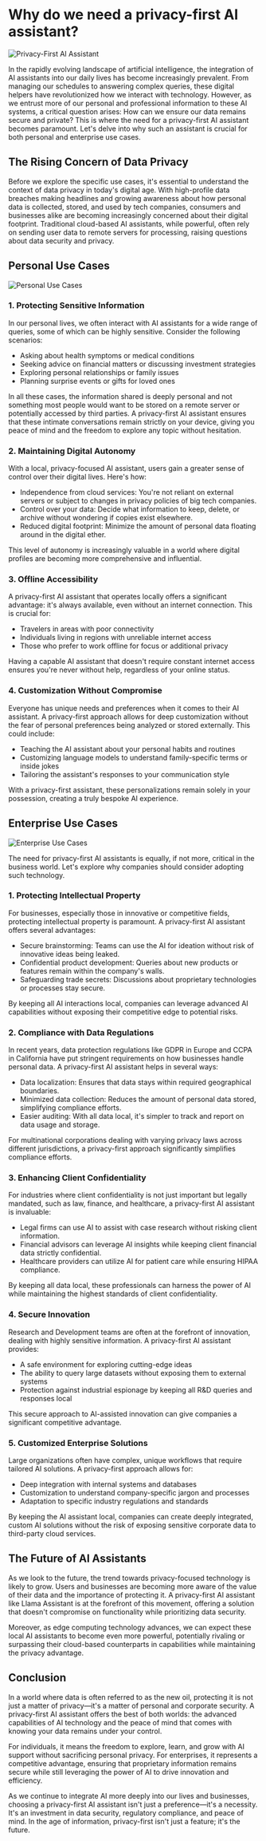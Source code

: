 # Why do we need a privacy-first AI assistant?

![Privacy-First AI Assistant](/data-privacy.png)

In the rapidly evolving landscape of artificial intelligence, the integration of AI assistants into our daily lives has become increasingly prevalent. From managing our schedules to answering complex queries, these digital helpers have revolutionized how we interact with technology. However, as we entrust more of our personal and professional information to these AI systems, a critical question arises: How can we ensure our data remains secure and private? This is where the need for a privacy-first AI assistant becomes paramount. Let's delve into why such an assistant is crucial for both personal and enterprise use cases.

## The Rising Concern of Data Privacy

Before we explore the specific use cases, it's essential to understand the context of data privacy in today's digital age. With high-profile data breaches making headlines and growing awareness about how personal data is collected, stored, and used by tech companies, consumers and businesses alike are becoming increasingly concerned about their digital footprint. Traditional cloud-based AI assistants, while powerful, often rely on sending user data to remote servers for processing, raising questions about data security and privacy.

## Personal Use Cases

![Personal Use Cases](/personal-privacy.png)

### 1. Protecting Sensitive Information

In our personal lives, we often interact with AI assistants for a wide range of queries, some of which can be highly sensitive. Consider the following scenarios:

- Asking about health symptoms or medical conditions
- Seeking advice on financial matters or discussing investment strategies
- Exploring personal relationships or family issues
- Planning surprise events or gifts for loved ones

In all these cases, the information shared is deeply personal and not something most people would want to be stored on a remote server or potentially accessed by third parties. A privacy-first AI assistant ensures that these intimate conversations remain strictly on your device, giving you peace of mind and the freedom to explore any topic without hesitation.

### 2. Maintaining Digital Autonomy

With a local, privacy-focused AI assistant, users gain a greater sense of control over their digital lives. Here's how:

- Independence from cloud services: You're not reliant on external servers or subject to changes in privacy policies of big tech companies.
- Control over your data: Decide what information to keep, delete, or archive without wondering if copies exist elsewhere.
- Reduced digital footprint: Minimize the amount of personal data floating around in the digital ether.

This level of autonomy is increasingly valuable in a world where digital profiles are becoming more comprehensive and influential.

### 3. Offline Accessibility

A privacy-first AI assistant that operates locally offers a significant advantage: it's always available, even without an internet connection. This is crucial for:

- Travelers in areas with poor connectivity
- Individuals living in regions with unreliable internet access
- Those who prefer to work offline for focus or additional privacy

Having a capable AI assistant that doesn't require constant internet access ensures you're never without help, regardless of your online status.

### 4. Customization Without Compromise

Everyone has unique needs and preferences when it comes to their AI assistant. A privacy-first approach allows for deep customization without the fear of personal preferences being analyzed or stored externally. This could include:

- Teaching the AI assistant about your personal habits and routines
- Customizing language models to understand family-specific terms or inside jokes
- Tailoring the assistant's responses to your communication style

With a privacy-first assistant, these personalizations remain solely in your possession, creating a truly bespoke AI experience.

## Enterprise Use Cases

![Enterprise Use Cases](/enterprise-security.png)

The need for privacy-first AI assistants is equally, if not more, critical in the business world. Let's explore why companies should consider adopting such technology.

### 1. Protecting Intellectual Property

For businesses, especially those in innovative or competitive fields, protecting intellectual property is paramount. A privacy-first AI assistant offers several advantages:

- Secure brainstorming: Teams can use the AI for ideation without risk of innovative ideas being leaked.
- Confidential product development: Queries about new products or features remain within the company's walls.
- Safeguarding trade secrets: Discussions about proprietary technologies or processes stay secure.

By keeping all AI interactions local, companies can leverage advanced AI capabilities without exposing their competitive edge to potential risks.

### 2. Compliance with Data Regulations

In recent years, data protection regulations like GDPR in Europe and CCPA in California have put stringent requirements on how businesses handle personal data. A privacy-first AI assistant helps in several ways:

- Data localization: Ensures that data stays within required geographical boundaries.
- Minimized data collection: Reduces the amount of personal data stored, simplifying compliance efforts.
- Easier auditing: With all data local, it's simpler to track and report on data usage and storage.

For multinational corporations dealing with varying privacy laws across different jurisdictions, a privacy-first approach significantly simplifies compliance efforts.

### 3. Enhancing Client Confidentiality

For industries where client confidentiality is not just important but legally mandated, such as law, finance, and healthcare, a privacy-first AI assistant is invaluable:

- Legal firms can use AI to assist with case research without risking client information.
- Financial advisors can leverage AI insights while keeping client financial data strictly confidential.
- Healthcare providers can utilize AI for patient care while ensuring HIPAA compliance.

By keeping all data local, these professionals can harness the power of AI while maintaining the highest standards of client confidentiality.

### 4. Secure Innovation

Research and Development teams are often at the forefront of innovation, dealing with highly sensitive information. A privacy-first AI assistant provides:

- A safe environment for exploring cutting-edge ideas
- The ability to query large datasets without exposing them to external systems
- Protection against industrial espionage by keeping all R&D queries and responses local

This secure approach to AI-assisted innovation can give companies a significant competitive advantage.

### 5. Customized Enterprise Solutions

Large organizations often have complex, unique workflows that require tailored AI solutions. A privacy-first approach allows for:

- Deep integration with internal systems and databases
- Customization to understand company-specific jargon and processes
- Adaptation to specific industry regulations and standards

By keeping the AI assistant local, companies can create deeply integrated, custom AI solutions without the risk of exposing sensitive corporate data to third-party cloud services.

## The Future of AI Assistants

As we look to the future, the trend towards privacy-focused technology is likely to grow. Users and businesses are becoming more aware of the value of their data and the importance of protecting it. A privacy-first AI assistant like Llama Assistant is at the forefront of this movement, offering a solution that doesn't compromise on functionality while prioritizing data security.

Moreover, as edge computing technology advances, we can expect these local AI assistants to become even more powerful, potentially rivaling or surpassing their cloud-based counterparts in capabilities while maintaining the privacy advantage.

## Conclusion

In a world where data is often referred to as the new oil, protecting it is not just a matter of privacy—it's a matter of personal and corporate security. A privacy-first AI assistant offers the best of both worlds: the advanced capabilities of AI technology and the peace of mind that comes with knowing your data remains under your control.

For individuals, it means the freedom to explore, learn, and grow with AI support without sacrificing personal privacy. For enterprises, it represents a competitive advantage, ensuring that proprietary information remains secure while still leveraging the power of AI to drive innovation and efficiency.

As we continue to integrate AI more deeply into our lives and businesses, choosing a privacy-first AI assistant isn't just a preference—it's a necessity. It's an investment in data security, regulatory compliance, and peace of mind. In the age of information, privacy-first isn't just a feature; it's the future.